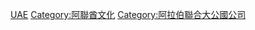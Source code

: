 [[Category:各国电视台|UAE]]
[[Category:阿聯酋文化|Category:阿聯酋文化]]
[[Category:阿拉伯聯合大公國公司|Category:阿拉伯聯合大公國公司]]
